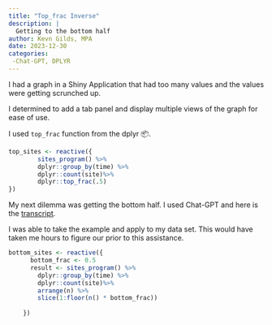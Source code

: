 ```yaml
---
title: "Top_frac Inverse"
description: |
  Getting to the bottom half
author: Kevn Gilds, MPA
date: 2023-12-30
categories:
 -Chat-GPT, DPLYR
---
```


I had a graph in a Shiny Application that had too many values and the values were getting scrunched up.

I determined to add a tab panel and display multiple views of the graph for ease of use.

I used `top_frac` function from the dplyr 📦.

```r


top_sites <- reactive({
        sites_program() %>%
        dplyr::group_by(time) %>%
        dplyr::count(site)%>%
        dplyr::top_frac(.5)
})
```

My next dilemma was getting the bottom half. I used Chat-GPT and here is the [transcript](https://chat.openai.com/share/6c109ae4-330a-4c86-8f6a-ce57f3cabada).

I was able to take the example and apply to my data set. This would have taken me hours to figure our prior to this assistance.

```r
bottom_sites <- reactive({
      bottom_frac <- 0.5
      result <- sites_program() %>%
        dplyr::group_by(time) %>%
        dplyr::count(site)%>%
        arrange(n) %>%
        slice(1:floor(n() * bottom_frac))
      
    })
```
